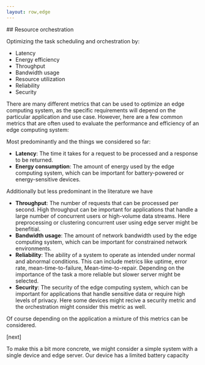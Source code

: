 ```yaml
---
layout: row,edge
---
```


<Column>
## Resource orchestration

Optimizing the task scheduling and orchestration by:

<ul style={{fontSize:"2.5rem", paddingBottom:"2rem"}}>
    <li>Latency</li>
    <li>Energy efficiency</li>
    <li>Throughput</li>
    <li>Bandwidth usage</li>
    <li>Resource utilization</li>
    <li>Reliability</li>
    <li>Security</li>
</ul>

</Column>
<Navbar sections={false} />


<Note>

There are many different metrics that can be used to optimize an edge computing system, as the specific requirements will depend on the particular application and use case. However, here are a few common metrics that are often used to evaluate the performance and efficiency of an edge computing system:

Most predominantly and the things we considered so far:
- **Latency**: The time it takes for a request to be processed and a response to be returned. 
- **Energy consumption**: The amount of energy used by the edge computing system, which can be important for battery-powered or energy-sensitive devices.

Additionally but less predominant in the literature we have
- **Throughput**: The number of requests that can be processed per second. High throughput can be important for applications that handle a large number of concurrent users or high-volume data streams. Here preprocessing or clustering concurrent user using 
edge server might be benefitial.
- **Bandwidth usage**: The amount of network bandwidth used by the edge computing system, which can be important for constrained network environments.
- **Reliability**: The ability of a system to operate as intended under normal and abnormal conditions. This can include metrics like uptime, error rate, mean-time-to-failure, Mean-time-to-repair. Depending on the importance of the task a more reliable but slower server might be selected.
- **Security**: The security of the edge computing system, which can be important for applications that handle sensitive data or require high levels of privacy. Here some devices might recive a security metric and the orchestration might consider this metric as well.

Of course depending on the application a mixture of this metrics can be considered.

[next]

To make this a bit more concrete, we might consider a simple system with a single device and edge server. Our device has a limited battery capacity

</Note>